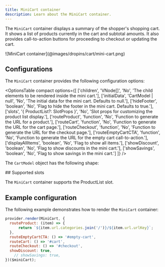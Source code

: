```yaml
---
title: MiniCart container
description: Learn about the MiniCart container.
---
```



The `MiniCart` container displays a summary of the shopper's shopping cart. It shows a list of products currently in the cart and subtotal amounts. It also provides call-to-action buttons for proceeding to checkout or updating the cart.

<Diagram caption="MiniCart container">
  ![MiniCart container](@images/dropins/cart/mini-cart.png)
</Diagram>

## Configurations

The `MiniCart` container provides the following configuration options:

<OptionsTable
  compact
  options={[
    ['children', 'VNode[]', 'No', 'The child elements to be rendered inside the mini cart.'],
    ['initialData', 'CartModel | null', 'No', 'The initial data for the mini cart. Defaults to null.'],
    ['hideFooter', 'boolean', 'No', 'Flag to hide the footer in the mini cart. Defaults to true.'],['slots', '{ ProductList?: SlotProps }', 'No', 'Slot props for customizing the product list display.'],
    ['routeProduct', 'function', 'No', 'Function to generate the URL for a product.'],
    ['routeCart', 'function', 'No', 'Function to generate the URL for the cart page.'],
    ['routeCheckout', 'function', 'No', 'Function to generate the URL for the checkout page.'],
    ['routeEmptyCartCTA', 'function', 'No', 'Function to generate the URL for the empty cart call-to-action.'],
    ['displayAllItems', 'boolean', 'No', 'Flag to show all items.'],
    ['showDiscount', 'boolean', 'No', 'Flag to show discounts in the mini cart.'],
    ['showSavings', 'boolean', 'No', 'Flag to show savings in the mini cart.']
  ]}
/>

The `CartModel` object has the following shape:

<CodeInclude code={cartModel} lang="ts" frame="none" />
## Supported slots

The `MiniCart` container supports the ProductList slot.

## Example configuration

The following example demonstrates how to render the `MiniCart` container:

```javascript
provider.render(MiniCart, {
  routeProduct: (item) => {
      return `${item.url.categories.join('/')}/${item.url.urlKey}`;
  },
  routeEmptyCartCTA: () => '#empty-cart',
  routeCart: () => '#cart',
  routeCheckout: () => '#checkout',
  showDiscount: true,
    // showSavings: true,
})($miniCart);
```